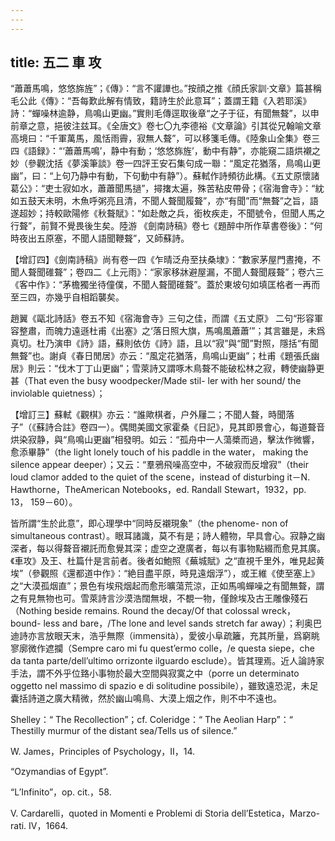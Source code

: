```yaml
---
---
---
```

title: 五二 車 攻
---




“蕭蕭馬鳴，悠悠旆旌”；《傳》：“言不讙譁也。”按顔之推《顔氏家訓·文章》篇甚稱毛公此《傳》：“吾每歎此解有情致，籍詩生於此意耳”；蓋謂王籍《入若耶溪》詩：“蟬噪林逾静，鳥鳴山更幽。”實則毛傳逕取後章“之子于征，有聞無聱”，以申前章之意，挹彼注兹耳。《全唐文》卷七〇九李德裕《文章論》引其從兄翰喻文章高境曰：“千軍萬馬，風恬雨霽，寂無人聱”，可以移箋毛傳。《陸象山全集》卷三四《語録》：“‘蕭蕭馬鳴’，静中有動；‘悠悠旆旌’，動中有静”，亦能窺二語烘襯之妙（參觀沈括《夢溪筆談》卷一四評王安石集句成一聯：“風定花猶落，鳥鳴山更幽”，曰：“上句乃静中有動，下句動中有静”）。蘇軾作詩頻彷此構。《五丈原懷諸葛公》：“吏士寂如水，蕭蕭聞馬撾”，撏撦太遍，殊苦粘皮帶骨；《宿海會寺》：“紞如五鼓天未明，木魚呼粥亮且清，不聞人聱聞履聱”，亦“有聞”而“無聱”之旨，語遂超妙；持較歐陽修《秋聱賦》：“如赴敵之兵，銜枚疾走，不聞號令，但聞人馬之行聱”，前賢不覺畏後生矣。陸游 《劍南詩稿》卷七《題醉中所作草書卷後》：“何時夜出五原塞，不聞人語聞鞭聱”，又師蘇詩。

【增訂四】《劍南詩稿》尚有卷一四《乍晴泛舟至扶桑埭》：“數家茅屋門晝掩，不聞人聱聞碓聱”；卷四二《上元雨》：“家家移牀避屋漏，不聞人聱聞屐聱”；卷六三《客中作》：“茅檐獨坐待僮僕，不聞人聱聞碓聱”。蓋於東坡句如填匡格者一再而至三四，亦幾乎自相蹈襲矣。

趙翼《甌北詩話》卷五不知《宿海會寺》三句之佳，而謂《五丈原》 二句“形容軍容整肅，而魄力遠遜杜甫《出塞》之‘落日照大旗，馬鳴風蕭蕭’”；其言雖是，未爲真切。杜乃演申《詩》語，蘇則依仿《詩》語，且以“寂”與“聞”對照，隱括“有聞無聱”也。謝貞《春日閒居》亦云：“風定花猶落，鳥鳴山更幽”；杜甫《題張氏幽居》則云：“伐木丁丁山更幽”；雪萊詩又謂啄木鳥聱不能破松林之寂，轉使幽静更甚（That even the busy woodpecker/Made stil- ler with her sound/ the inviolable quietness）；

【增訂三】蘇軾《觀棋》亦云：“誰歟棋者，户外屨二；不聞人聱，時聞落子”（《蘇詩合註》卷四一）。偶閲美國文家霍桑《日記》，見其即景會心，每道聱音烘染寂静，與“鳥鳴山更幽”相發明。如云：“孤舟中一人蕩槳而過，擊汰作微響，愈添畢静”（the light lonely touch of his paddle in the water， making the silence appear deeper）；又云：“羣鴉飛噪高空中，不破寂而反增寂”（their loud clamor added to the quiet of the scene，instead of disturbing it－N. Hawthorne，TheAmerican Notebooks，ed. Randall Stewart，1932，pp. 13， 159－60）。

皆所謂“生於此意”，即心理學中“同時反襯現象”（the phenome- non of simultaneous contrast）。眼耳諸識，莫不有是；詩人體物，早具會心。寂静之幽深者，每以得聱音襯託而愈覺其深；虚空之遼廣者，每以有事物點綴而愈見其廣。《車攻》及王、杜篇什是言前者。後者如鮑照《蕪城賦》之“直視千里外，唯見起黄埃”（參觀照《還都道中作》：“絶目盡平原，時見遠烟浮”），或王維《使至塞上》之“大漠孤烟直”；景色有埃飛烟起而愈形曠蕩荒涼，正如馬鳴蟬噪之有聞無聱，謂之有見無物也可。雪萊詩言沙漠浩闊無垠，不覩一物，僅餘埃及古王雕像殘石（Nothing beside remains. Round the decay/Of that colossal wreck，bound- less and bare，/The lone and level sands stretch far away）；利奥巴迪詩亦言放眼天末，浩乎無際（immensità），愛彼小阜疏籬，充其所量，爲窮眺寥廓微作遮攔（Sempre caro mi fu quest’ermo colle，/e questa siepe，che da tanta parte/dell’ultimo orrizonte ilguardo esclude）。皆其理焉。近人論詩家手法，謂不外乎位臵小事物於最大空間與寂寞之中（porre un determinato oggetto nel massimo di spazio e di solitudine possibile），雖致遠恐泥，未足囊括詩道之廣大精微，然於幽山鳴鳥、大漠上烟之作，則不中不遠也。

Shelley：“ The Recollection”；cf. Coleridge：“ The Aeolian Harp”：“ Thestilly murmur of the distant sea/Tells us of silence.”

W. James，Principles of Psychology，II，14.

“Ozymandias of Egypt”.

“L’Infinito”，op. cit.，58.

V. Cardarelli，quoted in Momenti e Problemi di Storia dell’Estetica，Marzo- rati. IV，1664.
